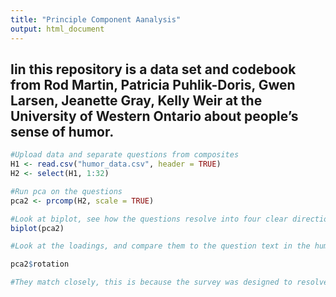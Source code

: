 ```yaml
---
title: "Principle Component Aanalysis"
output: html_document
---
```


## Iin this repository is a data set and codebook from Rod Martin, Patricia Puhlik-Doris, Gwen Larsen, Jeanette Gray, Kelly Weir at the University of Western Ontario about people's sense of humor. 

```r
#Upload data and separate questions from composites
H1 <- read.csv("humor_data.csv", header = TRUE)
H2 <- select(H1, 1:32)

#Run pca on the questions
pca2 <- prcomp(H2, scale = TRUE)

#Look at biplot, see how the questions resolve into four clear directions
biplot(pca2)

#Look at the loadings, and compare them to the question text in the humor_codebook.txt, do they align with the composites that the authors generated (affiliative, selfenhancing, aggressive, self-defeating)?

pca2$rotation

#They match closely, this is because the survey was designed to resolve into these four components.

```




